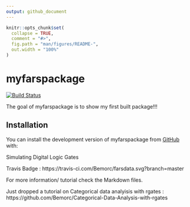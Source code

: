```yaml
---
output: github_document
---
```


<!-- README.md is generated from README.Rmd. Please edit that file -->

```r
knitr::opts_chunk$set(
  collapse = TRUE,
  comment = "#>",
  fig.path = "man/figures/README-",
  out.width = "100%"
)
```

# myfarspackage

[![Build Status](https://app.travis-ci.com/Bemorc/myfarspackage.svg?branch=main)](https://app.travis-ci.com/Bemorc/myfarspackage)

The goal of myfarspackage is to show my first built package!!!

## Installation

You can install the development version of myfarspackage from [GitHub](https://github.com/) with:



Simulating Digital Logic Gates

Travis Badge : https://travis-ci.com/Bemorc/farsdata.svg?branch=master

For more information/ tutorial check the Markdown files.

Just dropped a tutorial on Categorical data analyisis with rgates : https://github.com/Bemorc/Categorical-Data-Analysis-with-rgates
